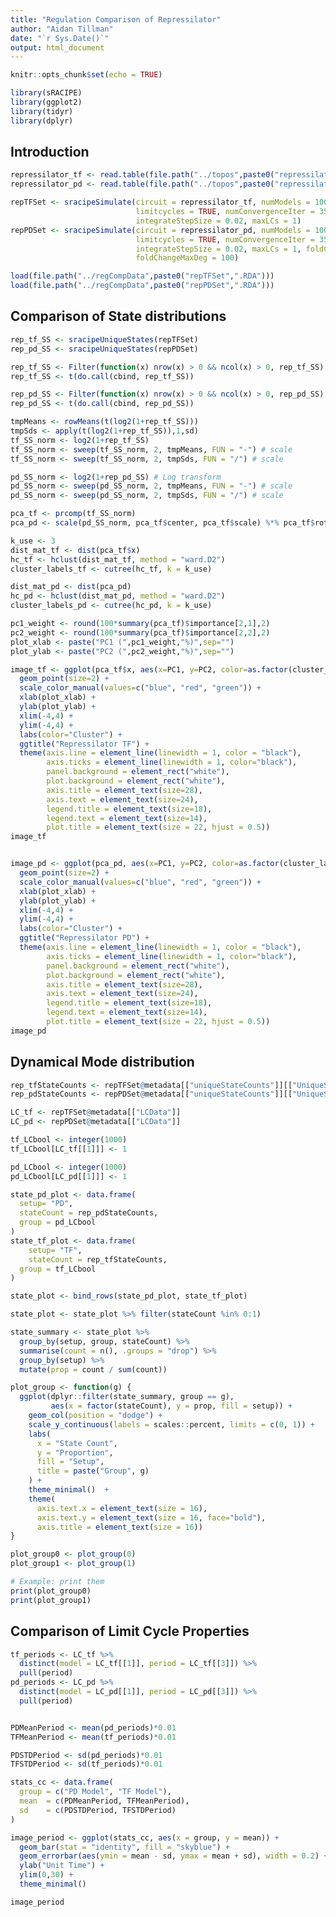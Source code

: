 ```yaml
---
title: "Regulation Comparison of Repressilator"
author: "Aidan Tillman"
date: "`r Sys.Date()`"
output: html_document
---
```


```r
knitr::opts_chunk$set(echo = TRUE)
```

```r
library(sRACIPE)
library(ggplot2)
library(tidyr)
library(dplyr)
```

## Introduction

```r
repressilator_tf <- read.table(file.path("../topos",paste0("repressilator_tf",".tpo")), header=T)
repressilator_pd <- read.table(file.path("../topos",paste0("repressilator_pd",".tpo")), header=T)
```


```r
repTFSet <- sracipeSimulate(circuit = repressilator_tf, numModels = 1000, nIC = 200,
                            limitcycles = TRUE, numConvergenceIter = 35, 
                            integrateStepSize = 0.02, maxLCs = 1)
repPDSet <- sracipeSimulate(circuit = repressilator_pd, numModels = 1000, nIC = 200,
                            limitcycles = TRUE, numConvergenceIter = 35, 
                            integrateStepSize = 0.02, maxLCs = 1, foldChangeMinDeg = 1,
                            foldChangeMaxDeg = 100)
```

```r
load(file.path("../regCompData",paste0("repTFSet",".RDA")))
load(file.path("../regCompData",paste0("repPDSet",".RDA")))

```

## Comparison of State distributions

```r
rep_tf_SS <- sracipeUniqueStates(repTFSet)
rep_pd_SS <- sracipeUniqueStates(repPDSet)
```


```r
rep_tf_SS <- Filter(function(x) nrow(x) > 0 && ncol(x) > 0, rep_tf_SS)
rep_tf_SS <- t(do.call(cbind, rep_tf_SS))

rep_pd_SS <- Filter(function(x) nrow(x) > 0 && ncol(x) > 0, rep_pd_SS)
rep_pd_SS <- t(do.call(cbind, rep_pd_SS))
```


```r
tmpMeans <- rowMeans(t(log2(1+rep_tf_SS)))
tmpSds <- apply(t(log2(1+rep_tf_SS)),1,sd)
tf_SS_norm <- log2(1+rep_tf_SS)
tf_SS_norm <- sweep(tf_SS_norm, 2, tmpMeans, FUN = "-") # scale
tf_SS_norm <- sweep(tf_SS_norm, 2, tmpSds, FUN = "/") # scale

pd_SS_norm <- log2(1+rep_pd_SS) # Log transform
pd_SS_norm <- sweep(pd_SS_norm, 2, tmpMeans, FUN = "-") # scale
pd_SS_norm <- sweep(pd_SS_norm, 2, tmpSds, FUN = "/") # scale
```


```r
pca_tf <- prcomp(tf_SS_norm)
pca_pd <- scale(pd_SS_norm, pca_tf$center, pca_tf$scale) %*% pca_tf$rotation
```

```r
k_use <- 3
dist_mat_tf <- dist(pca_tf$x)
hc_tf <- hclust(dist_mat_tf, method = "ward.D2")
cluster_labels_tf <- cutree(hc_tf, k = k_use)

dist_mat_pd <- dist(pca_pd)
hc_pd <- hclust(dist_mat_pd, method = "ward.D2")
cluster_labels_pd <- cutree(hc_pd, k = k_use)

```

```r
pc1_weight <- round(100*summary(pca_tf)$importance[2,1],2)
pc2_weight <- round(100*summary(pca_tf)$importance[2,2],2)
plot_xlab <- paste("PC1 (",pc1_weight,"%)",sep="")
plot_ylab <- paste("PC2 (",pc2_weight,"%)",sep="")

image_tf <- ggplot(pca_tf$x, aes(x=PC1, y=PC2, color=as.factor(cluster_labels_tf))) +
  geom_point(size=2) +
  scale_color_manual(values=c("blue", "red", "green")) +
  xlab(plot_xlab) +
  ylab(plot_ylab) +
  xlim(-4,4) + 
  ylim(-4,4) +
  labs(color="Cluster") + 
  ggtitle("Repressilator TF") +
  theme(axis.line = element_line(linewidth = 1, color = "black"), 
        axis.ticks = element_line(linewidth = 1, color="black"),
        panel.background = element_rect("white"),
        plot.background = element_rect("white"),
        axis.title = element_text(size=28),
        axis.text = element_text(size=24),
        legend.title = element_text(size=18),
        legend.text = element_text(size=14),
        plot.title = element_text(size = 22, hjust = 0.5))
image_tf


image_pd <- ggplot(pca_pd, aes(x=PC1, y=PC2, color=as.factor(cluster_labels_pd))) +
  geom_point(size=2) +
  scale_color_manual(values=c("blue", "red", "green")) +
  xlab(plot_xlab) +
  ylab(plot_ylab) +
  xlim(-4,4) + 
  ylim(-4,4) +
  labs(color="Cluster") + 
  ggtitle("Repressilator PD") +
  theme(axis.line = element_line(linewidth = 1, color = "black"), 
        axis.ticks = element_line(linewidth = 1, color="black"),
        panel.background = element_rect("white"),
        plot.background = element_rect("white"),
        axis.title = element_text(size=28),
        axis.text = element_text(size=24),
        legend.title = element_text(size=18),
        legend.text = element_text(size=14),
        plot.title = element_text(size = 22, hjust = 0.5))
image_pd
```

## Dynamical Mode distribution

```r

rep_tfStateCounts <- repTFSet@metadata[["uniqueStateCounts"]][["UniqueStableStateNo"]]
rep_pdStateCounts <- repPDSet@metadata[["uniqueStateCounts"]][["UniqueStableStateNo"]]

LC_tf <- repTFSet@metadata[["LCData"]]
LC_pd <- repPDSet@metadata[["LCData"]]

tf_LCbool <- integer(1000)
tf_LCbool[LC_tf[[1]]] <- 1

pd_LCbool <- integer(1000)
pd_LCbool[LC_pd[[1]]] <- 1
```

```r


state_pd_plot <- data.frame(
  setup= "PD",
  stateCount = rep_pdStateCounts,
  group = pd_LCbool
)
state_tf_plot <- data.frame(
    setup= "TF",
    stateCount = rep_tfStateCounts,
  group = tf_LCbool
)

state_plot <- bind_rows(state_pd_plot, state_tf_plot)

state_plot <- state_plot %>% filter(stateCount %in% 0:1)

state_summary <- state_plot %>%
  group_by(setup, group, stateCount) %>%
  summarise(count = n(), .groups = "drop") %>%
  group_by(setup) %>%
  mutate(prop = count / sum(count))

plot_group <- function(g) {
  ggplot(dplyr::filter(state_summary, group == g),
         aes(x = factor(stateCount), y = prop, fill = setup)) +
    geom_col(position = "dodge") +
    scale_y_continuous(labels = scales::percent, limits = c(0, 1)) +
    labs(
      x = "State Count",
      y = "Proportion",
      fill = "Setup",
      title = paste("Group", g)
    ) +
    theme_minimal()  +
    theme(
      axis.text.x = element_text(size = 16),
      axis.text.y = element_text(size = 16, face="bold"),
      axis.title = element_text(size = 16))
}

plot_group0 <- plot_group(0)
plot_group1 <- plot_group(1)

# Example: print them
print(plot_group0)
print(plot_group1)

```


## Comparison of Limit Cycle Properties


```r

tf_periods <- LC_tf %>%
  distinct(model = LC_tf[[1]], period = LC_tf[[3]]) %>%
  pull(period)
pd_periods <- LC_pd %>%
  distinct(model = LC_pd[[1]], period = LC_pd[[3]]) %>%
  pull(period)


PDMeanPeriod <- mean(pd_periods)*0.01
TFMeanPeriod <- mean(tf_periods)*0.01

PDSTDPeriod <- sd(pd_periods)*0.01
TFSTDPeriod <- sd(tf_periods)*0.01

stats_cc <- data.frame(
  group = c("PD Model", "TF Model"),
  mean  = c(PDMeanPeriod, TFMeanPeriod),
  sd    = c(PDSTDPeriod, TFSTDPeriod)
)

image_period <- ggplot(stats_cc, aes(x = group, y = mean)) +
  geom_bar(stat = "identity", fill = "skyblue") +
  geom_errorbar(aes(ymin = mean - sd, ymax = mean + sd), width = 0.2) +
  ylab("Unit Time") +
  ylim(0,30) +
  theme_minimal()

image_period

```


